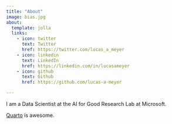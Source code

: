 ```yaml
---
title: "About"
image: bias.jpg
about:
  template: jolla
  links:
    - icon: twitter
      text: Twitter
      href: https://twitter.com/lucas_a_meyer
    - icon: linkedin
      text: LinkedIn
      href: https://linkedin.com/in/lucasameyer
    - icon: github
      text: Github
      href: https://github.com/lucas-a-meyer

---
```

I am a Data Scientist at the AI for Good Research Lab at Microsoft. 

[Quarto](https://quarto.org) is awesome.